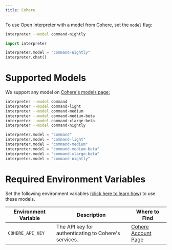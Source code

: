 ```yaml
---
title: Cohere
---
```


To use Open Interpreter with a model from Cohere, set the `model` flag:

<CodeGroup>

```bash Terminal
interpreter --model command-nightly
```

```python Python
import interpreter

interpreter.model = "command-nightly"
interpreter.chat()
```

</CodeGroup>

# Supported Models

We support any model on [Cohere's models page:](https://www.cohere.ai/models)

<CodeGroup>

```bash Terminal
interpreter --model command
interpreter --model command-light
interpreter --model command-medium
interpreter --model command-medium-beta
interpreter --model command-xlarge-beta
interpreter --model command-nightly
```

```python Python
interpreter.model = "command"
interpreter.model = "command-light"
interpreter.model = "command-medium"
interpreter.model = "command-medium-beta"
interpreter.model = "command-xlarge-beta"
interpreter.model = "command-nightly"
```

</CodeGroup>

# Required Environment Variables

Set the following environment variables [(click here to learn how)](https://chat.openai.com/share/1062cdd8-62a1-4aa8-8ec9-eca45645971a) to use these models.

| Environment Variable  | Description  | Where to Find  |
| --------------------- | ------------ | -------------- |
| `COHERE_API_KEY`       | The API key for authenticating to Cohere's services. | [Cohere Account Page](https://app.cohere.ai/login) |